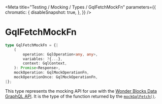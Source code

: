 
<Meta
  title="Testing / Mocking / Types / GqlFetchMockFn"
  parameters={{
        chromatic: {
            disableSnapshot: true,
        },
    }}
/>

# GqlFetchMockFn

```ts
type GqlFetchMockFn = {|
    (
        operation: GqlOperation<any, any>,
        variables: ?{...},
        context: GqlContext,
    ): Promise<Response>,
    mockOperation: GqlMockOperationFn,
    mockOperationOnce: GqlMockOperationFn,
|};
```

This type represents the mocking API for use with the [Wonder Blocks Data GraphQL API](/docs/data-graphql--page). It is the type of the function returned by the [`mockGqlFetch()`](/docs/testing-mocking-exports-mockgqlfetch--page).
